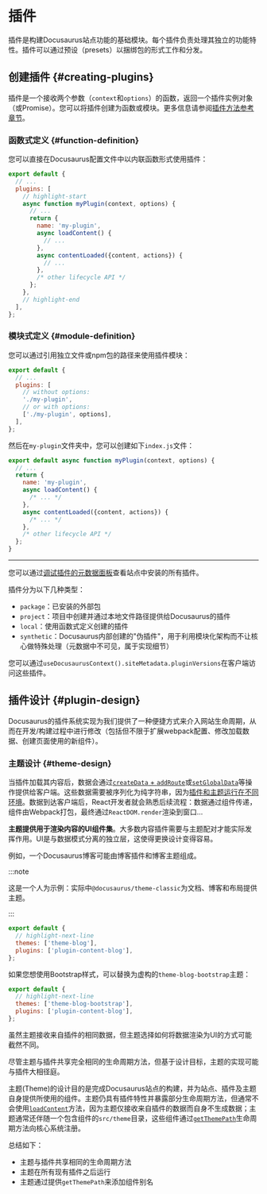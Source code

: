 # 插件

插件是构建Docusaurus站点功能的基础模块。每个插件负责处理其独立的功能特性。插件可以通过预设（presets）以捆绑包的形式工作和分发。

## 创建插件 {#creating-plugins}

插件是一个接收两个参数（`context`和`options`）的函数，返回一个插件实例对象（或Promise）。您可以将插件创建为函数或模块。更多信息请参阅[插件方法参考章节](../api/plugin-methods/README.mdx)。

### 函数式定义 {#function-definition}

您可以直接在Docusaurus配置文件中以内联函数形式使用插件：

```js title="docusaurus.config.js"
export default {
  // ...
  plugins: [
    // highlight-start
    async function myPlugin(context, options) {
      // ...
      return {
        name: 'my-plugin',
        async loadContent() {
          // ...
        },
        async contentLoaded({content, actions}) {
          // ...
        },
        /* other lifecycle API */
      };
    },
    // highlight-end
  ],
};
```

### 模块式定义 {#module-definition}

您可以通过引用独立文件或npm包的路径来使用插件模块：

```js title="docusaurus.config.js"
export default {
  // ...
  plugins: [
    // without options:
    './my-plugin',
    // or with options:
    ['./my-plugin', options],
  ],
};
```

然后在`my-plugin`文件夹中，您可以创建如下`index.js`文件：

```js title="my-plugin/index.js"
export default async function myPlugin(context, options) {
  // ...
  return {
    name: 'my-plugin',
    async loadContent() {
      /* ... */
    },
    async contentLoaded({content, actions}) {
      /* ... */
    },
    /* other lifecycle API */
  };
}
```

---

您可以通过[调试插件的元数据面板](/__docusaurus/debug/metadata)查看站点中安装的所有插件。

插件分为以下几种类型：

- `package`：已安装的外部包
- `project`：项目中创建并通过本地文件路径提供给Docusaurus的插件
- `local`：使用函数式定义创建的插件
- `synthetic`：Docusaurus内部创建的"伪插件"，用于利用模块化架构而不让核心做特殊处理（元数据中不可见，属于实现细节）

您可以通过`useDocusaurusContext().siteMetadata.pluginVersions`在客户端访问这些插件。

## 插件设计 {#plugin-design}

Docusaurus的插件系统实现为我们提供了一种便捷方式来介入网站生命周期，从而在开发/构建过程中进行修改（包括但不限于扩展webpack配置、修改加载数据、创建页面使用的新组件）。

### 主题设计 {#theme-design}

当插件加载其内容后，数据会通过[`createData` + `addRoute`](../api/plugin-methods/lifecycle-apis.mdx#addRoute)或[`setGlobalData`](../api/plugin-methods/lifecycle-apis.mdx#setGlobalData)等操作提供给客户端。这些数据需要被序列化为纯字符串，因为[插件和主题运行在不同环境](./architecture.mdx)。数据到达客户端后，React开发者就会熟悉后续流程：数据通过组件传递，组件由Webpack打包，最终通过`ReactDOM.render`渲染到窗口...

**主题提供用于渲染内容的UI组件集**。大多数内容插件需要与主题配对才能实际发挥作用。UI是与数据模式分离的独立层，这使得更换设计变得容易。

例如，一个Docusaurus博客可能由博客插件和博客主题组成。

:::note

这是一个人为示例：实际中`@docusaurus/theme-classic`为文档、博客和布局提供主题。

:::

```js title="docusaurus.config.js"
export default {
  // highlight-next-line
  themes: ['theme-blog'],
  plugins: ['plugin-content-blog'],
};
```

如果您想使用Bootstrap样式，可以替换为虚构的`theme-blog-bootstrap`主题：

```js title="docusaurus.config.js"
export default {
  // highlight-next-line
  themes: ['theme-blog-bootstrap'],
  plugins: ['plugin-content-blog'],
};
```

虽然主题接收来自插件的相同数据，但主题选择如何将数据渲染为UI的方式可能截然不同。

尽管主题与插件共享完全相同的生命周期方法，但基于设计目标，主题的实现可能与插件大相径庭。

主题(Theme)的设计目的是完成Docusaurus站点的构建，并为站点、插件及主题自身提供所使用的组件。主题仍具有插件特性并暴露部分生命周期方法，但通常不会使用[`loadContent`](../api/plugin-methods/lifecycle-apis.mdx#loadContent)方法，因为主题仅接收来自插件的数据而自身不生成数据；主题通常还伴随一个包含组件的`src/theme`目录，这些组件通过[`getThemePath`](../api/plugin-methods/extend-infrastructure.mdx#getThemePath)生命周期方法向核心系统注册。

总结如下：

- 主题与插件共享相同的生命周期方法
- 主题在所有现有插件之后运行
- 主题通过提供`getThemePath`来添加组件别名
